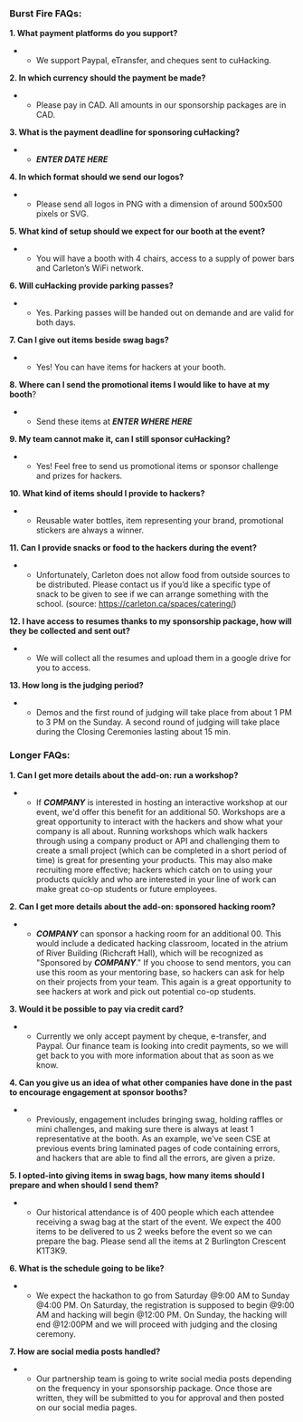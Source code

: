 ### Burst Fire FAQs:

**1. What payment platforms do you support?**
* * We support Paypal, eTransfer, and cheques sent to cuHacking.

**2. In which currency should the payment be made?**
* * Please pay in CAD. All amounts in our sponsorship packages are in CAD.

**3. What is the payment deadline for sponsoring cuHacking?**
* * _**ENTER DATE HERE**_

**4. In which format should we send our logos?**
* * Please send all logos in PNG with a dimension of around 500x500 pixels or SVG.

**5. What kind of setup should we expect for our booth at the event?**
* * You will have a booth with 4 chairs, access to a supply of power bars and Carleton’s WiFi network.

**6. Will cuHacking provide parking passes?**
* * Yes. Parking passes will be handed out on demande and are valid for both days.

**7. Can I give out items beside swag bags?**
* * Yes! You can have items for hackers at your booth.

**8. Where can I send the promotional items I would like to have at my booth**?
* * Send these items at _**ENTER WHERE HERE**_

**9. My team cannot make it, can I still sponsor cuHacking?**
* * Yes! Feel free to send us promotional items or sponsor challenge and prizes for hackers.

**10. What kind of items should I provide to hackers?**
* * Reusable water bottles, item representing your brand, promotional stickers are always a winner.

**11. Can I provide snacks or food to the hackers during the event?**
* * Unfortunately, Carleton does not allow food from outside sources to be distributed. Please contact us if you’d like a specific type of snack to be given to see if we can arrange something with the school. (source: https://carleton.ca/spaces/catering/)

**12. I have access to resumes thanks to my sponsorship package, how will they be collected and sent out?**
* * We will collect all the resumes and upload them in a google drive for you to access.

**13. How long is the judging period?**
* * Demos and the first round of judging will take place from about 1 PM to 3 PM on the Sunday. A second round of judging will take place during the Closing Ceremonies lasting about 15 min.

### Longer FAQs:
**1. Can I get more details about the add-on: run a workshop?**
* * If _**COMPANY**_ is interested in hosting an interactive workshop at our event, we'd offer this benefit for an additional 50. Workshops are a great opportunity to interact with the hackers and show what your company is all about. Running workshops which walk hackers through using a company product or API and challenging them to create a small project (which can be completed in a short period of time) is great for presenting your products. This may also make recruiting more effective; hackers which catch on to using your products quickly and who are interested in your line of work can make great co-op students or future employees.

**2. Can I get more details about the add-on: sponsored hacking room?**
* * _**COMPANY**_ can sponsor a hacking room for an additional 00. This would include a dedicated hacking classroom, located in the atrium of River Building (Richcraft Hall), which will be recognized as "Sponsored by _**COMPANY**_." If you choose to send mentors, you can use this room as your mentoring base, so hackers can ask for help on their projects from your team. This again is a great opportunity to see hackers at work and pick out potential co-op students.

**3. Would it be possible to pay via credit card?**
* * Currently we only accept payment by cheque, e-transfer, and Paypal. Our finance team is looking into credit payments, so we will get back to you with more information about that as soon as we know.

**4. Can you give us an idea of what other companies have done in the past to encourage engagement at sponsor booths?**
* * Previously, engagement includes bringing swag, holding raffles or mini challenges, and making sure there is always at least 1 representative at the booth. As an example, we’ve seen CSE at previous events bring laminated pages of code containing errors, and hackers that are able to find all the errors, are given a prize. 

**5. I opted-into giving items in swag bags, how many items should I prepare and when should I send them?**
* * Our historical attendance is of 400 people which each attendee receiving a swag bag at the start of the event. We expect the 400 items to be delivered to us 2 weeks before the event so we can prepare the bag. Please send all the items at 2 Burlington Crescent K1T3K9.

**6. What is the schedule going to be like?**
* * We expect the hackathon to go from Saturday @9:00 AM to Sunday @4:00 PM. On Saturday, the registration is supposed to begin @9:00 AM and hacking will begin @12:00 PM. On Sunday, the hacking will end @12:00PM and we will proceed with judging and the closing ceremony.

**7. How are social media posts handled?**
* * Our partnership team is going to write social media posts depending on the frequency in your sponsorship package. Once those are written, they will be submitted to you for approval and then posted on our social media pages.
